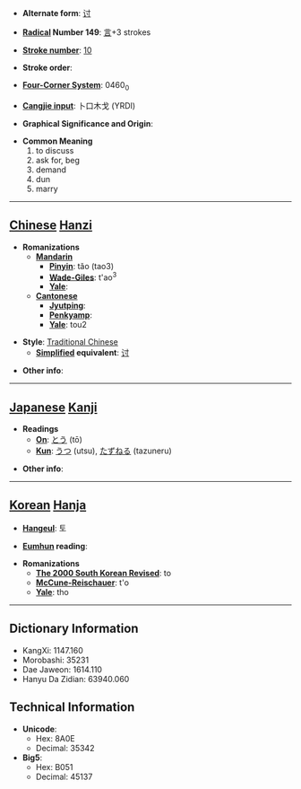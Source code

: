 * '''Alternate form''': [[讨]]

* '''[[Wiktionary:Chinese radical index| Radical]] Number 149''': [[Wiktionary:Chinese radical index 言|言]]+3 strokes

* '''[[Wiktionary:Chinese total strokes index|Stroke number]]''': [[Wiktionary:Chinese total strokes index 10|10]]

* '''Stroke order''': 

* '''[[Wiktionary:Chinese four corner index|Four-Corner System]]''': 0460<sub>0</sub>

* '''[[Wiktionary:Chinese Cangjie index|Cangjie input]]''': 卜口木戈 (YRDI)

* '''Graphical Significance and Origin''': 

* '''Common Meaning'''
*#to discuss
*# ask for, beg
*# demand
*# dun
*# marry


----

== [[Chinese]] [[Hanzi]] ==

* '''Romanizations'''
** '''[[Mandarin]]'''
*** '''[[Pinyin]]''': tǎo (tao3)
*** '''[[Wade-Giles]]''': t'ao<sup>3</sup>
*** '''[[Yale]]''': 
** '''[[Cantonese]]'''
*** '''[[Jyutping]]''':
*** '''[[Penkyamp]]''': 
*** '''[[Yale]]''': tou2

* '''Style''': [[Traditional Chinese]] 
** '''[[Simplified Chinese|Simplified]] equivalent''': [[讨]]

* '''Other info''': 

----

== [[Japanese]] [[Kanji]] ==

* '''Readings'''
** '''[[On]]''': [[とう]] (tō)
** '''[[Kun]]''': [[うつ]] (utsu), [[たずねる]] (tazuneru)

* '''Other info''':  

----

== [[Korean]] [[Hanja]] ==

* '''[[Hangeul]]''': 토

* '''[[Eumhun]] reading''': 

* '''Romanizations'''
** '''[[The 2000 South Korean Revised Romanization|The 2000 South Korean Revised]]''': to
** '''[[McCune-Reischauer]]''': t'o
** '''[[Yale]]''': tho

----

== Dictionary Information ==

* KangXi: 1147.160
* Morobashi: 35231
* Dae Jaweon: 1614.110
* Hanyu Da Zidian: 63940.060

== Technical Information ==

* '''Unicode''':
** Hex: 8A0E
** Decimal: 35342
* '''Big5''':
** Hex: B051
** Decimal: 45137